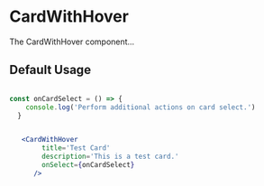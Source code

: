 
<Meta title="V2/Cards/CardWithHover/Documentation" component={CardWithHover} />

# CardWithHover

The CardWithHover component...

## Default Usage 

```jsx

const onCardSelect = () => {
    console.log('Perform additional actions on card select.')
  }

```

```jsx

   <CardWithHover
        title='Test Card'
        description='This is a test card.'
        onSelect={onCardSelect}
      />

```

